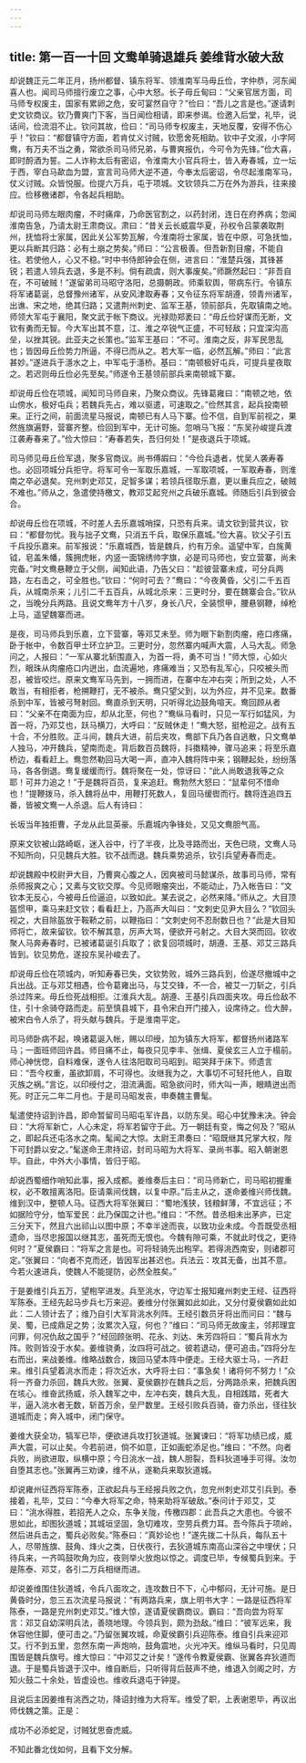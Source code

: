 ```yaml
---
---
---
```

title: 第一百一十回 文鸯单骑退雄兵 姜维背水破大敌
---

却说魏正元二年正月，扬州都督、镇东将军、领淮南军马毋丘俭，字仲恭，河东闻喜人也。闻司马师擅行废立之事，心中大怒。长子毋丘甸曰：“父亲官居方面，司马师专权废主，国家有累卵之危，安可宴然自守？”俭曰：“吾儿之言是也。”遂请刺史文钦商议。钦乃曹爽门下客，当日闻俭相请，即来参谒。俭邀入后堂，礼毕，说话间，俭流泪不止。钦问其故，俭曰：“司马师专权废主，天地反覆，安得不伤心乎！”钦曰：“都督镇守方面，若肯仗义讨贼，钦愿舍死相助。钦中子文淑，小字阿鸯，有万夫不当之勇，常欲杀司马师兄弟，与曹爽报仇，今可令为先锋。”俭大喜，即时酹酒为誓。二人诈称太后有密诏，令淮南大小官兵将士，皆入寿春城，立一坛于西，宰白马歃血为盟，宣言司马师大逆不道，今奉太后密诏，令尽起淮南军马，仗义讨贼。众皆悦服。俭提六万兵，屯于项城。文钦领兵二万在外为游兵，往来接应。俭移檄诸郡，令各起兵相助。

却说司马师左眼肉瘤，不时痛痒，乃命医官割之，以药封闭，连日在府养病；忽闻淮南告急，乃请太尉王肃商议。肃曰：“昔关云长威震华夏，孙权令吕蒙袭取荆州，抚恤将士家属，因此关公军势瓦解，今淮南将士家属，皆在中原，可急抚恤，更以兵断其归路：必有土崩之势矣。”师曰：“公言极善。但吾新割目瘤，不能自往。若使他人，心又不稳。”时中书侍郎钟会在侧，进言曰：“淮楚兵强，其锋甚锐；若遣人领兵去退，多是不利。倘有疏虞，则大事废矣。”师蹶然起曰：“非吾自在，不可破贼！”遂留弟司马昭守洛阳，总摄朝政。师乘软舆，带病东行。令镇东将军诸葛诞，总督豫州诸军，从安风津取寿春；又令征东将军胡遵，领青州诸军，出谯、宋之地，绝其归路；又遣荆州刺史、监军王基，领前部兵，先取镇南之地。师领大军屯于襄阳，聚文武于帐下商议。光禄勋郑袤曰：“毋丘俭好谋而无断，文钦有勇而无智。今大军出其不意，江、淮之卒锐气正盛，不可轻敌；只宜深沟高垒，以挫其锐。此亚夫之长策也。”监军王基曰：“不可。淮南之反，非军民思乱也；皆因毋丘俭势力所逼，不得已而从之。若大军一临，必然瓦解。”师曰：“此言甚妙。”遂进兵于濦水之上，中军屯于濦桥。基曰：“南顿极好屯兵，可提兵星夜取之。若迟则毋丘俭必先至矣。”师遂令王基领前部兵来南顿城下寨。

却说毋丘俭在项城，闻知司马师自来，乃聚众商议。先锋葛雍曰：“南顿之地，依山傍水，极好屯兵；若魏兵先占，难以驱遣，可速取之。”俭然其言，起兵投南顿来。正行之间，前面流星马报说，南顿已有人马下寨。俭不信，自到军前视之，果然旌旗遍野，营寨齐整。俭回到军中，无计可施。忽哨马飞报：“东吴孙峻提兵渡江袭寿春来了。”俭大惊曰：“寿春若失，吾归何处！”是夜退兵于项城。

司马师见毋丘俭军退，聚多官商议。尚书傅嘏曰：“今俭兵退者，忧吴人袭寿春也。必回项城分兵拒守。将军可令一军取乐嘉城，一军取项城，一军取寿春，则淮南之卒必退矣。兖州刺史邓艾，足智多谋；若领兵径取乐嘉，更以重兵应之，破贼不难也。”师从之，急遣使持檄文，教邓艾起兖州之兵破乐嘉城。师随后引兵到彼会合。

却说毋丘俭在项城，不时差人去乐嘉城哨探，只恐有兵来。请文钦到营共议，钦曰：“都督勿忧。我与拙子文鸯，只消五千兵，取保乐嘉城。”俭大喜。钦父子引五千兵投乐嘉来。前军报说：“乐嘉城西，皆是魏兵，约有万余。遥望中军，白旄黄钺，皂盖朱幡，簇拥虎帐，内竖一面锦绣帅字旗，必是司马师也，安立营寨，尚未完备。”时文鸯悬鞭立于父侧，闻知此语，乃告父曰：“趁彼营寨未成，可分兵两路，左右击之，可全胜也。”钦曰：“何时可去？”鸯曰：“今夜黄昏，父引二千五百兵，从城南杀来；儿引二千五百兵，从城北杀来：三更时分，要在魏寨会合。”钦从之，当晚分兵两路。且说文鸯年方十八岁，身长八尺，全装惯甲，腰悬钢鞭，绰枪上马，遥望魏寨而进。

是夜，司马师兵到乐嘉，立下营寨，等邓艾未至。师为眼下新割肉瘤，疮口疼痛，卧于帐中，令数百甲士环立护卫。三更时分，忽然寨内喊声大震，人马大乱。师急问之，人报曰：“一军从寨北斩围直入，为首一将，勇不可当！”师大惊，心如火烈，眼珠从肉瘤疮口内迸出，血流遍地，疼痛难当；又恐有乱军心，只咬被头而忍，被皆咬烂。原来文鸯军马先到，一拥而进，在寨中左冲右突；所到之处，人不敢当，有相拒者，枪搠鞭打，无不被杀。鸯只望父到，以为外应，并不见来。数番杀到中军，皆被弓弩射回。鸯直杀到天明，只听得北边鼓角喧天。鸯回顾从者曰：“父亲不在南面为应，却从北至，何也？”鸯纵马看时，只见一军行如猛风，为首一将，乃邓艾也，跃马横刀，大呼曰：“反贼休走！”鸯大怒，挺枪迎之。战有五十合，不分胜败。正斗间，魏兵大进，前后夹攻，鸯部下兵乃各自逃散，只文鸯单人独马，冲开魏兵，望南而走。背后数百员魏将，抖擞精神，骤马追来；将至乐嘉桥边，看看赶上。鸯忽然勒回马大喝一声，直冲入魏将阵中来；钢鞭起处，纷纷落马，各各倒退。鸯复缓缓而行。魏将聚在一处，惊讶曰：“此人尚敢退我等之众耶！可并力追之！”于是魏将百员，复来追赶。鸯勃然大怒曰：“鼠辈何不惜命也！”提鞭拨马，杀入魏将丛中，用鞭打死数人，复回马缓辔而行。魏将连追四五番，皆被文鸯一人杀退。后人有诗曰：

长坂当年独拒曹，子龙从此显英豪。乐嘉城内争锋处，又见文鸯胆气高。

原来文钦被山路崎岖，迷入谷中，行了半夜，比及寻路而出，天色已晓，文鸯人马不知所向，只见魏兵大胜。钦不战而退。魏兵乘势追杀，钦引兵望寿春而走。

却说魏殿中校尉尹大目，乃曹爽心腹之人，因爽被司马懿谋杀，故事司马师，常有杀师报爽之心；又素与文钦交厚。今见师眼瘤突出，不能动止，乃入帐告曰：“文钦本无反心，今被毋丘俭逼迫，以致如此。某去说之，必然来降。”师从之。大目顶盔惯甲，乘马来赶文钦；看看赶上，乃高声大叫曰：“文刺史见尹大目么？”钦回头视之，大目除盔放于鞍鞒之前，以鞭指曰：“文刺史何不忍耐数日也？”此是大目知师将亡，故来留钦。钦不解其意，厉声大骂，便欲开弓射之。大目大哭而回。钦收聚人马奔寿春时，已被诸葛诞引兵取了；欲复回项城时，胡遵、王基、邓艾三路兵皆到。钦见势危，遂投东吴孙峻去了。

却说毋丘俭在项城内，听知寿春已失，文钦势败，城外三路兵到，俭遂尽撤城中之兵出战。正与邓艾相遇，俭令葛雍出马，与艾交锋，不一合，被艾一刀斩之，引兵杀过阵来。毋丘俭死战相拒。江淮兵大乱。胡遵、王基引兵四面夹攻。毋丘俭敌不住，引十余骑夺路而走。前至慎县城下，县令宋白开门接入，设席待之。俭大醉，被宋白令人杀了，将头献与魏兵。于是淮南平定。

司马师卧病不起，唤诸葛诞入帐，赐以印绶，加为镇东大将军，都督扬州诸路军马；一面班师回许昌。师目痛不止，每夜只见李丰、张缉、夏侯玄三人立于榻前。师心神恍惚，自料难保，遂令人往洛阳取司马昭到。昭哭拜于床下。师遗言曰：“吾今权重，虽欲卸肩，不可得也。汝继我为之，大事切不可轻托他人，自取灭族之祸。”言讫，以印绶付之，泪流满面。昭急欲问时，师大叫一声，眼睛迸出而死。时正元二年二月也。于是司马昭发丧，申奏魏主曹髦。

髦遣使持诏到许昌，即命暂留司马昭屯军许昌，以防东吴。昭心中犹豫未决。钟会曰：“大将军新亡，人心未定，将军若留守于此。万一朝廷有变，悔之何及？”昭从之，即起兵还屯洛水之南。髦闻之大惊。太尉王肃奏曰：“昭既继其兄掌大权，陛下可封爵以安之。”髦遂命王肃持诏，封司马昭为大将军、录尚书事。昭入朝谢恩毕。自此，中外大小事情，皆归于昭。

却说西蜀细作哨知此事，报入成都。姜维奏后主曰：“司马师新亡，司马昭初握重权，必不敢擅离洛阳。臣请乘间伐魏，以复中原。”后主从之，遂命姜维兴师伐魏。维到汉中，整顿人马。征西大将军张翼曰：“蜀地浅狭，钱粮鲜薄，不宜远征；不如据险守分，恤军爱民：此乃保国之计也。”维曰：“不然。昔丞相未出茅庐，已定三分天下，然且六出祁山以图中原；不幸半途而丧，以致功业未成。今吾既受丞相遗命，当尽忠报国以继其志，虽死而无恨也。今魏有隙可乘，不就此时伐之，更待何时？”夏侯霸曰：“将军之言是也。可将轻骑先出枹罕。若得洮西南安，则诸郡可定。”张翼曰：“向者不克而还，皆因军出甚迟也。兵法云：攻其无备，出其不意。今若火速进兵，使魏人不能提防，必然全胜矣。”

于是姜维引兵五万，望枹罕进发。兵至洮水，守边军士报知雍州刺史王经、征西将军陈泰。王经先起马步兵七万来迎。姜维分付张翼如此如此，又分付夏侯霸如此如此：二人领计去了；维乃自引大军背洮水列阵。王经引数员牙将出而问曰：“魏与吴、蜀，已成鼎足之势；汝累次入寇，何也？”维曰：“司马师无故废主，邻邦理宜问罪，何况仇敌之国乎？”经回顾张明、花永、刘达、朱芳四将曰：“蜀兵背水为阵。败则皆没于水矣。姜维骁勇，汝四将可战之。彼若退动，便可追击。”四将分左右而出，来战姜维。维略战数合，拨回马望本阵中便走。王经大驱士马，一齐赶来。维引兵望着洮水而走；将次近水，大呼将士曰：“事急矣！诸将何不努力！”众将一齐奋力杀回，魏兵大败。张翼、夏侯霸抄在魏兵之后，分两路杀来，把魏兵困在垓心。维奋武扬威，杀入魏军之中，左冲右突，魏兵大乱，自相践踏，死者大半，逼入洮水者无数，斩首万余，垒尸数里。王经引败兵百骑，奋力杀出，径往狄道城而走；奔入城中，闭门保守。

姜维大获全功，犒军已毕，便欲进兵攻打狄道城。张翼谏曰：“将军功绩已成，威声大震，可以止矣。今若前进，倘不如意，正如画蛇添足也。”维曰：“不然。向者兵败，尚欲进取，纵横中原；今日洮水一战，魏人胆裂，吾料狄道唾手可得。汝勿自堕其志也。”张翼再三劝谏，维不从，遂勒兵来取狄道城。

却说雍州征西将军陈泰，正欲起兵与王经报兵败之仇，忽兖州刺史邓艾引兵到。泰接着，礼毕，艾曰：“今奉大将军之命，特来助将军破敌。”泰问计于邓艾，艾曰：“洮水得胜，若招羌人之众，东争关陇，传檄四郡：此吾兵之大患也。今彼不思如此，却图狄道城；其城垣坚固，急切难攻，空劳兵费力耳。吾今陈兵于项岭，然后进兵击之，蜀兵必败矣。”陈泰曰：“真妙论也！”遂先拨二十队兵，每队五十人，尽带旌旗、鼓角、烽火之类，日伏夜行，去狄道城东南高山深谷之中埋伏；只待兵来，一齐鸣鼓吹角为应，夜则举火放炮以惊之。调度已毕，专候蜀兵到来。于是陈泰、邓艾，各引二万兵相继而进。

却说姜维围住狄道城，令兵八面攻之，连攻数日不下，心中郁闷，无计可施。是日黄昏时分，忽三五次流星马报说：“有两路兵来，旗上明书大字：一路是征西将军陈泰，一路是兖州刺史邓艾。”维大惊，遂请夏侯霸商议。霸曰：“吾向尝为将军言：邓艾自幼深明兵法，善晓地理。今领兵到，颇为劲敌。”维曰：“彼军远来，我休容他住脚，便可击之。”乃留张翼攻城，命夏侯霸引兵迎陈泰。维自引兵来迎邓艾。行不到五里，忽然东南一声炮响，鼓角震地，火光冲天。维纵马看时，只见周围皆是魏兵旗号。维大惊曰：“中邓艾之计矣！”遂传令教夏侯霸、张翼各弃狄道而退。于是蜀兵皆退于汉中。维自断后，只听得背后鼓声不绝，维退入剑阁之时，方知火鼓二十余处，皆虚设也。维收兵退屯于钟提。

且说后主因姜维有洮西之功，降诏封维为大将军。维受了职，上表谢恩毕，再议出师伐魏之策。正是：

成功不必添蛇足，讨贼犹思奋虎威。

不知此番北伐如何，且看下文分解。